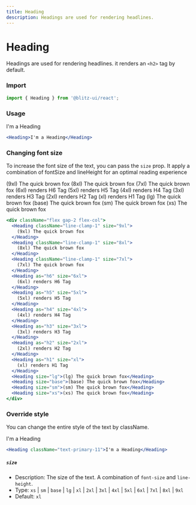 ```yaml
---
title: Heading
description: Headings are used for rendering headlines.
---
```


# Heading

Headings are used for rendering headlines.
it renders an `<h2>` tag by default.

### Import

```js
import { Heading } from '@blitz-ui/react';
```

### Usage

<ComponentContainer>
  <Heading>I'm a Heading</Heading>
</ComponentContainer>

```jsx
<Heading>I'm a Heading</Heading>
```

### Changing font size

To increase the font size of the text, you can pass the `size` prop.
It apply a combination of fontSize and lineHeight for an optimal reading experience

<ComponentContainer>
  <div className="flex gap-2 flex-col">
    <Heading className="line-clamp-1" size="9xl">(9xl) The quick brown fox</Heading>
    <Heading className="line-clamp-1" size="8xl">(8xl) The quick brown fox</Heading>
    <Heading className="line-clamp-1" size="7xl">(7xl) The quick brown fox</Heading>
    <Heading as="h6" size="6xl">(6xl) renders H6 Tag</Heading>
    <Heading as="h5" size="5xl">(5xl) renders H5 Tag</Heading>
    <Heading as="h4" size="4xl">(4xl) renders H4 Tag</Heading>
    <Heading as="h3" size="3xl">(3xl) renders H3 Tag</Heading>
    <Heading as="h2" size="2xl">(2xl) renders H2 Tag</Heading>
    <Heading as="h1" size="xl">(xl) renders H1 Tag</Heading>
    <Heading size="lg">(lg) The quick brown fox</Heading>
    <Heading size="base">(base) The quick brown fox</Heading>
    <Heading size="sm">(sm) The quick brown fox</Heading>
    <Heading size="xs">(xs) The quick brown fox</Heading>
  </div>
</ComponentContainer>

```jsx
<div className="flex gap-2 flex-col">
  <Heading className="line-clamp-1" size="9xl">
    (9xl) The quick brown fox
  </Heading>
  <Heading className="line-clamp-1" size="8xl">
    (8xl) The quick brown fox
  </Heading>
  <Heading className="line-clamp-1" size="7xl">
    (7xl) The quick brown fox
  </Heading>
  <Heading as="h6" size="6xl">
    (6xl) renders H6 Tag
  </Heading>
  <Heading as="h5" size="5xl">
    (5xl) renders H5 Tag
  </Heading>
  <Heading as="h4" size="4xl">
    (4xl) renders H4 Tag
  </Heading>
  <Heading as="h3" size="3xl">
    (3xl) renders H3 Tag
  </Heading>
  <Heading as="h2" size="2xl">
    (2xl) renders H2 Tag
  </Heading>
  <Heading as="h1" size="xl">
    (xl) renders H1 Tag
  </Heading>
  <Heading size="lg">(lg) The quick brown fox</Heading>
  <Heading size="base">(base) The quick brown fox</Heading>
  <Heading size="sm">(sm) The quick brown fox</Heading>
  <Heading size="xs">(xs) The quick brown fox</Heading>
</div>
```

### Override style

You can change the entire style of the text by className.

<ComponentContainer>
  <Heading className="text-primary-11">I'm a Heading</Heading>
</ComponentContainer>

```jsx
<Heading className="text-primary-11">I'm a Heading</Heading>
```

##### `size`

- Description: The size of the text. A combination of `font-size` and `line-height`.
- Type: `xs` | `sm` | `base` | `lg` | `xl` | `2xl` | `3xl` | `4xl` | `5xl` | `6xl` | `7xl` | `8xl` | `9xl`
- Default: `xl`
